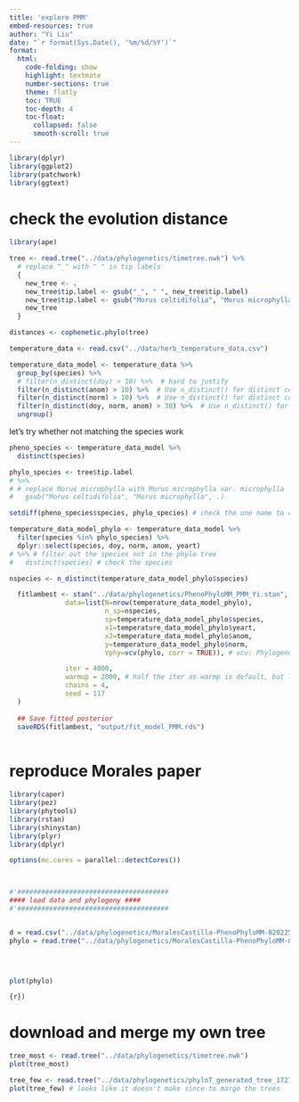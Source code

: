 ```yaml
---
title: 'explore PMM'
embed-resources: true
author: "Yi Liu"
date: "`r format(Sys.Date(), '%m/%d/%Y')`"
format:
  html:
    code-folding: show
    highlight: textmate
    number-sections: true
    theme: flatly
    toc: TRUE
    toc-depth: 4
    toc-float:
      collapsed: false
      smooth-scroll: true
---
```


```r
library(dplyr)
library(ggplot2)
library(patchwork)
library(ggtext)


```

# check the evolution distance
```r
library(ape)

tree <- read.tree("../data/phylogenetics/timetree.nwk") %>% 
  # replace "_" with " " in tip labels
  {
    new_tree <- .
    new_tree$tip.label <- gsub("_", " ", new_tree$tip.label)
    new_tree$tip.label <- gsub("Morus celtidifolia", "Morus microphylla", new_tree$tip.label)
    new_tree
  }
```

```r
distances <- cophenetic.phylo(tree)
```

```r
temperature_data <- read.csv("../data/herb_temperature_data.csv")

temperature_data_model <- temperature_data %>%
  group_by(species) %>%
  # filter(n_distinct(doy) > 10) %>%  # hard to justify
  filter(n_distinct(anom) > 10) %>%  # Use n_distinct() for distinct counting
  filter(n_distinct(norm) > 10) %>%  # Use n_distinct() for distinct counting
  filter(n_distinct(doy, norm, anom) > 30) %>%  # Use n_distinct() for distinct counting
  ungroup() 

```


let's try whether not matching the species work

```r
pheno_species <- temperature_data_model %>%
  distinct(species)

phylo_species <- tree$tip.label 
# %>% 
# # replace Morus microphylla with Morus microphylla var. microphylla
#   gsub("Morus celtidifolia", "Morus microphylla", .) 

setdiff(pheno_species$species, phylo_species) # check the one name to correct
```

```r
temperature_data_model_phylo <- temperature_data_model %>%
  filter(species %in% phylo_species) %>% 
  dplyr::select(species, doy, norm, anom, yeart) 
# %>% # filter out the species not in the phylo tree
#   distinct(species) # check the species

nspecies <- n_distinct(temperature_data_model_phylo$species)
```



```r
  fitlambest <- stan("../data/phylogenetics/PhenoPhyloMM_PMM_Yi.stan",
              data=list(N=nrow(temperature_data_model_phylo),
                        n_sp=nspecies,
                        sp=temperature_data_model_phylo$species,
                        x1=temperature_data_model_phylo$yeart,
                        x2=temperature_data_model_phylo$anom,
                        y=temperature_data_model_phylo$norm,
                        Vphy=vcv(phylo, corr = TRUE)), # vcv: Phylogenetic Variance-covariance or Correlation Matrix

              iter = 4000,
              warmup = 2000, # half the iter as warmp is default, but leaving in case we want to change
              chains = 4,
              seed = 117 
  )
  
  ## Save fitted posterior
  saveRDS(fitlambest, "output/fit_model_PMM.rds")
  

```



# reproduce Morales paper

```r
library(caper)
library(pez)
library(phytools)
library(rstan)
library(shinystan)
library(plyr)
library(dplyr)

options(mc.cores = parallel::detectCores())



#'######################################
#### load data and phylogeny ####
#'######################################


d = read.csv("../data/phylogenetics/MoralesCastilla-PhenoPhyloMM-8202252/data/ospreebbphyloms_forknb.csv")
phylo = read.tree("../data/phylogenetics/MoralesCastilla-PhenoPhyloMM-8202252/data/phyloforphyloms.tre")


  
```

```r
plot(phylo)
```

```{r})
```







# download and merge my own tree
```r

tree_most <- read.tree("../data/phylogenetics/timetree.nwk")
plot(tree_most)
```

```r
tree_few <- read.tree("../data/phylogenetics/phyloT_generated_tree_1727817578_newick.txt")
plot(tree_few) # looks like it doesn't make since to marge the trees
```

```r
```

